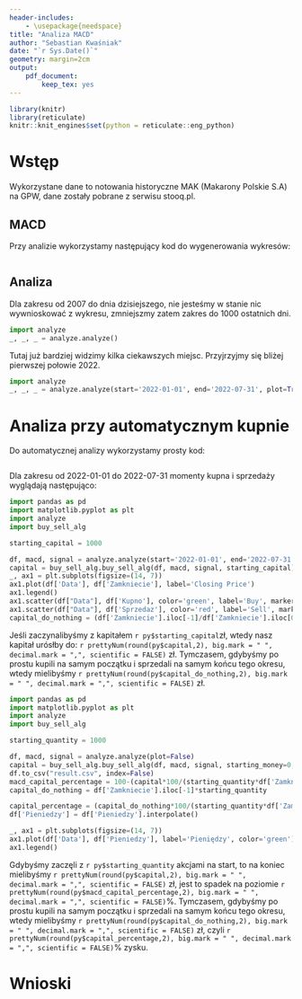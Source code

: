 ```yaml
---
header-includes:
    - \usepackage{needspace}
title: "Analiza MACD"
author: "Sebastian Kwaśniak"
date: "`r Sys.Date()`"
geometry: margin=2cm
output:
    pdf_document:
        keep_tex: yes
---
```


```r
library(knitr)
library(reticulate)
knitr::knit_engines$set(python = reticulate::eng_python)
```

# Wstęp

Wykorzystane dane to notowania historyczne MAK (Makarony Polskie S.A) na GPW,
dane zostały pobrane z serwisu stooq.pl.

## MACD

Przy analizie wykorzystamy następujący kod do wygenerowania wykresów:

```python
```

## Analiza

Dla zakresu od 2007 do dnia dzisiejszego, nie jesteśmy w stanie nic wywnioskować z wykresu,
zmniejszmy zatem zakres do 1000 ostatnich dni.

```python
import analyze
_, _, _ = analyze.analyze()
```

Tutaj już bardziej widzimy kilka ciekawszych miejsc. Przyjrzyjmy się bliżej pierwszej połowie 2022.

```python
import analyze
_, _, _ = analyze.analyze(start='2022-01-01', end='2022-07-31', plot=True)
```

# Analiza przy automatycznym kupnie
Do automatycznej analizy wykorzystamy prosty kod:

\needspace{30\baselineskip}
```python
```

Dla zakresu od 2022-01-01 do 2022-07-31 momenty kupna i sprzedaży wyglądają następująco:

```python
import pandas as pd
import matplotlib.pyplot as plt
import analyze
import buy_sell_alg

starting_capital = 1000

df, macd, signal = analyze.analyze(start='2022-01-01', end='2022-07-31', plot=False)
capital = buy_sell_alg.buy_sell_alg(df, macd, signal, starting_capital)
_, ax1 = plt.subplots(figsize=(14, 7))
ax1.plot(df['Data'], df['Zamkniecie'], label='Closing Price')
ax1.legend()
ax1.scatter(df["Data"], df['Kupno'], color='green', label='Buy', marker='^')
ax1.scatter(df["Data"], df['Sprzedaz'], color='red', label='Sell', marker='v')
capital_do_nothing = (df['Zamkniecie'].iloc[-1]/df['Zamkniecie'].iloc[0])*starting_capital
```

Jeśli zaczynalibyśmy z kapitałem `r py$starting_capital`zł, wtedy nasz kapitał urósłby do:
`r prettyNum(round(py$capital,2), big.mark = " ", decimal.mark = ",", scientific = FALSE)`
zł. Tymczasem, gdybyśmy po prostu kupili na samym początku i sprzedali na samym końcu tego okresu,
wtedy mielibyśmy
`r prettyNum(round(py$capital_do_nothing,2), big.mark = " ", decimal.mark = ",", scientific = FALSE)`
zł.

```python
import pandas as pd
import matplotlib.pyplot as plt
import analyze
import buy_sell_alg

starting_quantity = 1000

df, macd, signal = analyze.analyze(plot=False)
capital = buy_sell_alg.buy_sell_alg(df, macd, signal, starting_money=0, starting_quantity=starting_quantity)
df.to_csv("result.csv", index=False)
macd_capital_percentage = 100-(capital*100/(starting_quantity*df['Zamkniecie'][0]))
capital_do_nothing = df['Zamkniecie'].iloc[-1]*starting_quantity

capital_percentage = (capital_do_nothing*100/(starting_quantity*df['Zamkniecie'][0]))-100
df['Pieniedzy'] = df['Pieniedzy'].interpolate()

_, ax1 = plt.subplots(figsize=(14, 7))
ax1.plot(df['Data'], df['Pieniedzy'], label='Pieniędzy', color='green')
ax1.legend()

```

Gdybyśmy zaczęli z `r py$starting_quantity` akcjami na start, to na koniec mielibyśmy
`r prettyNum(round(py$capital,2), big.mark = " ", decimal.mark = ",", scientific = FALSE)`
zł, jest to spadek na poziomie
`r prettyNum(round(py$macd_capital_percentage,2), big.mark = " ", decimal.mark = ",", scientific = FALSE)`%.
Tymczasem, gdybyśmy po prostu kupili na samym początku i sprzedali na samym końcu tego okresu,
wtedy mielibyśmy
`r prettyNum(round(py$capital_do_nothing,2), big.mark = " ", decimal.mark = ",", scientific = FALSE)`
zł, czyli
`r prettyNum(round(py$capital_percentage,2), big.mark = " ", decimal.mark = ",", scientific = FALSE)`% zysku.


# Wnioski

<!--
As the working week used to be 6-days, the period settings of (12, 26, 9) represent 2 weeks, 1 month and one and a half week.
Now when the trading weeks have only 5 days, possibilities of changing the period settings cannot be overruled.
However, it is always better to stick to the period settings which are used by the majority of traders as the
buying and selling decisions based on the standard settings further push the prices in that direction.
    -->
